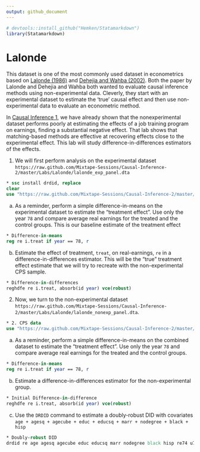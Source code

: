 ```yaml
---
output: github_document
---
```


```r
# devtools::install_github("Hemken/Statamarkdown")
library(Statamarkdown)
```

# Lalonde

This dataset is one of the most commonly used dataset in econometrics based on [Lalonde (1986)](https://econpapers.repec.org/article/aeaaecrev/v_3a76_3ay_3a1986_3ai_3a4_3ap_3a604-20.htm) and [Dehejia and Wahba (2002)](https://www.uh.edu/~adkugler/Dehejia&Wahba.pdf). Both the paper by Lalonde and Dehejia and Wahba both wanted to evaluate causal inference methods using non-experimental data. Cleverly, they start with an experimental dataset to estimate the 'true' causal effect and then use non-experimental data to evaluate an econometric method.

In [Causal Inference 1](github.com/Mixtape-Sessions/Causal-Inference-1), we have already shown that the nonexperimental dataset performs poorly at estimating the effects of a job training program on earnings, finding a substantial negative effect. That lab shows that matching-based methods are effective at recovering effects close to the experimental effect. This lab will study difference-in-differences estimators of the effects.

1. We will first perform analysis on the experimental dataset `https://raw.github.com/Mixtape-Sessions/Causal-Inference-2/master/Labs/Lalonde/lalonde_exp_panel.dta`

```stata
* ssc install drdid, replace
clear
use "https://raw.github.com/Mixtape-Sessions/Causal-Inference-2/master/Lab/Lalonde/lalonde_exp_panel.dta", clear 
```

a. As a reminder, perform a simple difference-in-means on the experimental dataset to estimate the "treatment effect". Use only the year `78` and compare average real earnings for the treated and the control groups. This is our baseline estimate of the treatment effect

```stata
* Difference-in-means
reg re i.treat if year == 78, r
```

b. Estimate the effect of treatment, `treat`, on real-earnings, `re` in a difference-in-differences estimator. This will be the "true" treatment effect estimate that we will try to recreate with the non-experimental CPS sample. 

```stata
* Difference-in-differences
reghdfe re i.treat, absorb(id year) vce(robust)
```

2. Now, we turn to the non-experimental dataset `https://raw.github.com/Mixtape-Sessions/Causal-Inference-2/master/Labs/Lalonde/lalonde_nonexp_panel.dta`. 

```stata
* 2. CPS data
use "https://raw.github.com/Mixtape-Sessions/Causal-Inference-2/master/Lab/Lalonde/lalonde_nonexp_panel.dta", clear 
```

a. As a reminder, perform a simple difference-in-means on the combined dataset to estimate the "treatment effect". Use only the year `78` and compare average real earnings for the treated and the control groups.

```stata
* Difference-in-means
reg re i.treat if year == 78, r
```

b. Estimate a difference-in-differences estimator for the non-experimental group.

```stata
* Initial Difference-in-difference
reghdfe re i.treat, absorb(id year) vce(robust)
```

c. Use the `DRDID` command to estimate a doubly-robust DID with covariates `age + agesq + agecube + educ + educsq + marr + nodegree + black + hisp`

```stata
* Doubly-robust DID
drdid re age agesq agecube educ educsq marr nodegree black hisp re74 u74 if year == 75 | year == 78, time(year) ivar(id) tr(ever_treated)
```

